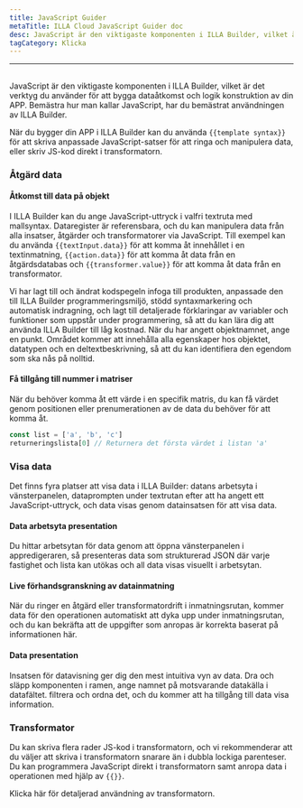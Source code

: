 ```yaml
---
title: JavaScript Guider
metaTitle: ILLA Cloud JavaScript Guider doc
desc: JavaScript är den viktigaste komponenten i ILLA Builder, vilket är det verktyg du använder för att bygga dataåtkomst och logik konstruktion av din APP
tagCategory: Klicka
---
```


* * *

## <Heading hidden>JavaScript Guider</Heading>

JavaScript är den viktigaste komponenten i ILLA Builder, vilket är det verktyg du använder för att bygga dataåtkomst och logik konstruktion av din APP. Bemästra hur man kallar JavaScript, har du bemästrat användningen av ILLA Builder.

När du bygger din APP i ILLA Builder kan du använda `{{template syntax}}` för att skriva anpassade JavaScript-satser för att ringa och manipulera data, eller skriv JS-kod direkt i transformatorn.

### Åtgärd data

#### Åtkomst till data på objekt

I ILLA Builder kan du ange JavaScript-uttryck i valfri textruta med mallsyntax. Dataregister är referensbara, och du kan manipulera data från alla insatser, åtgärder och transformatorer via JavaScript. Till exempel kan du använda `{{textInput.data}}` för att komma åt innehållet i en textinmatning, `{{action.data}}` för att komma åt data från en åtgärdsdatabas och `{{transformer.value}}` för att komma åt data från en transformator.

Vi har lagt till och ändrat kodspegeln infoga till produkten, anpassade den till ILLA Builder programmeringsmiljö, stödd syntaxmarkering och automatisk indragning, och lagt till detaljerade förklaringar av variabler och funktioner som uppstår under programmering, så att du kan lära dig att använda ILLA Builder till låg kostnad. När du har angett objektnamnet, ange en punkt. Området kommer att innehålla alla egenskaper hos objektet, datatypen och en deltextbeskrivning, så att du kan identifiera den egendom som ska nås på nolltid.

#### Få tillgång till nummer i matriser

När du behöver komma åt ett värde i en specifik matris, du kan få värdet genom positionen eller prenumerationen av de data du behöver för att komma åt.

```javascript
const list = ['a', 'b', 'c']
returneringslista[0] // Returnera det första värdet i listan 'a'
```

### Visa data

Det finns fyra platser att visa data i ILLA Builder: datans arbetsyta i vänsterpanelen, dataprompten under textrutan efter att ha angett ett JavaScript-uttryck, och data visas genom datainsatsen för att visa data.

#### Data arbetsyta presentation

Du hittar arbetsytan för data genom att öppna vänsterpanelen i appredigeraren, så presenteras data som strukturerad JSON där varje fastighet och lista kan utökas och all data visas visuellt i arbetsytan.

[//]: # "[图片]"

#### Live förhandsgranskning av datainmatning

När du ringer en åtgärd eller transformatordrift i inmatningsrutan, kommer data för den operationen automatiskt att dyka upp under inmatningsrutan, och du kan bekräfta att de uppgifter som anropas är korrekta baserat på informationen här.

[//]: # "[图片]"

#### Data presentation

Insatsen för datavisning ger dig den mest intuitiva vyn av data. Dra och släpp komponenten i ramen, ange namnet på motsvarande datakälla i datafältet. filtrera och ordna det, och du kommer att ha tillgång till data visa information.

[//]: # "[图片]"

### Transformator

Du kan skriva flera rader JS-kod i transformatorn, och vi rekommenderar att du väljer att skriva i transformatorn snarare än i dubbla lockiga parenteser. Du kan programmera JavaScript direkt i transformatorn samt anropa data i operationen med hjälp av `{{}}`.

Klicka här för detaljerad användning av transformatorn.
